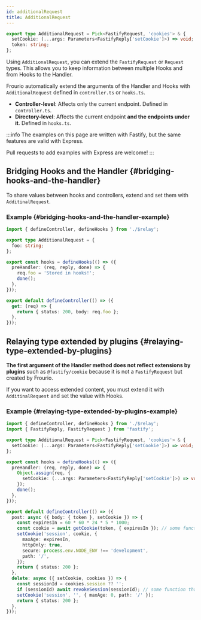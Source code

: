 ```yaml
---
id: additionalRequest
title: AdditionalRequest
---
```


```ts title='controller.ts / hooks.ts'
export type AdditionalRequest = Pick<FastifyRequest, 'cookies'> & {
  setCookie: (...args: Parameters<FastifyReply['setCookie']>) => void;
  token: string;
};
```

Using `AdditionalRequest`, you can extend the `FastifyRequest` or `Request` types.
This allows you to keep information between multiple Hooks and from Hooks to the Handler.

Frourio automatically extend the arguments of the Handler and Hooks with `AdditionalRequest` defined in `controller.ts` or `hooks.ts`.

- **Controller-level**: Affects only the current endpoint. Defined in `controller.ts`.
- **Directory-level**: Affects the current endpoint **and the endpoints under it**. Defined in `hooks.ts`.

:::info
The examples on this page are written with Fastify, but the same features are valid with Express.

Pull requests to add examples with Express are welcome!
:::

## Bridging Hooks and the Handler {#bridging-hooks-and-the-handler}

To share values between hooks and controllers, extend and set them with `AdditinalRequest`.

### Example {#bridging-hooks-and-the-handler-example}

```ts title='controller.ts'
import { defineController, defineHooks } from './$relay';

export type AdditionalRequest = {
  foo: string;
};

export const hooks = defineHooks(() => ({
  preHandler: (req, reply, done) => {
    req.foo = 'Stored in hooks!';
    done();
  },
}));

export default defineController(() => ({
  get: (req) => {
    return { status: 200, body: req.foo };
  },
}));
```

## Relaying type extended by plugins {#relaying-type-extended-by-plugins}

**The first argument of the Handler method does not reflect extensions by plugins** such as `@fastify/cookie` because it is not a `FastifyRequest` but created by Frourio.

If you want to access extended content, you must extend it with `AdditinalRequest` and set the value with Hooks.

### Example {#relaying-type-extended-by-plugins-example}

```ts title='controller.ts'
import { defineController, defineHooks } from './$relay';
import { FastifyReply, FastifyRequest } from 'fastify';

export type AdditionalRequest = Pick<FastifyRequest, 'cookies'> & {
  setCookie: (...args: Parameters<FastifyReply['setCookie']>) => void;
};

export const hooks = defineHooks(() => ({
  preHandler: (req, reply, done) => {
    Object.assign(req, {
      setCookie: (...args: Parameters<FastifyReply['setCookie']>) => void reply.setCookie(...args),
    });
    done();
  },
}));

export default defineController(() => ({
  post: async ({ body: { token }, setCookie }) => {
    const expiresIn = 60 * 60 * 24 * 5 * 1000;
    const cookie = await getCookie(token, { expiresIn }); // some function that returns a cookie
    setCookie('session', cookie, {
      maxAge: expiresIn,
      httpOnly: true,
      secure: process.env.NODE_ENV !== 'development',
      path: '/',
    });
    return { status: 200 };
  },
  delete: async ({ setCookie, cookies }) => {
    const sessionId = cookies.session ?? '';
    if (sessionId) await revokeSession(sessionId); // some function that revokes a session
    setCookie('session', '', { maxAge: 0, path: '/' });
    return { status: 200 };
  },
}));
```
